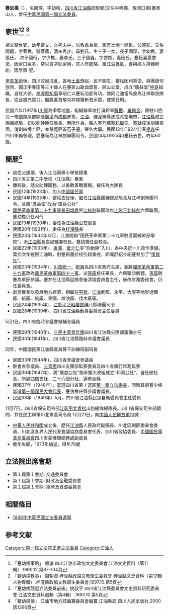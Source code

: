 '''蹇幼樵'''（{{bd|1895年||1973年|}}），名國琛，字幼樵，[[四川省|四川省]][[江油縣|江油縣]]統馭鄉(又名中興鄉，現河口鄉)蹇家山人，曾任[[第1屆中華民國立法委員|中華民國第一屆立法委員]]。

== 家世<ref>「蹇幼樵事略」 嚴澈 四川江油市政協文史委員會.江油文史資料（第11輯）.1990.12.第87-104頁</ref><ref>「蹇幼樵軼事」 周朝海 梓潼縣政協文教衛生委員會.梓潼縣文史資料（第12輯人物專輯）.梓潼縣政協文教衛生委員會,1997.10.第5頁</ref> <ref>「蹇幼樵競選立法委員前後」姚叔平 四川省江油縣委員會文史資料研究委員會.江油文史資料選輯（第4輯）.1983.10.第5頁</ref>==

祖父蹇世宴，幼年習文，久考未中，以教書為業，家有土地十餘畝。父蹇耘，又名開闢，字莘樵，號莘農，清末秀才。母劉氏，生三子一女，長子國琛，字幼樵，妻張氏， 次子國珩，字少樵，妻李氏，三子國鑫，字仿樵，妻田氏。蹇耘喜愛書法，因家口眾多，常以賣字助家用，其人有膽略，富江湖義氣，善與鄉人排難解紛，因孚眾 望。

[[辛亥革命|辛亥革命]]後，四川政局混亂，各地[[土匪|土匪]]蜂起，民不聊生，蹇耘因利乘便，與團總何登齊、團正李春田等三十餘人在蹇家山歃血盟誓，開山立堂，成立“廣益堂”[[袍哥|袍哥]]組織，自任大爺。[[梓潼縣|梓潼縣]][[知事|知事]]韋昭仁以蹇耘治匪有功，商同江油當局委為江梓聯防隊長，從此擴充實力，繼將匪首敬屯祥擒獲斬首示眾，威望日增。

民國六年(1917年)[[川軍|川軍]]為爭奪地盤，組織聯軍攻打滇黔軍[[戴戡|戴戡]]、[[羅佩金|羅佩金]]，原駐川西北一帶[[劉存厚|劉存厚]]部開赴[[廣漢|廣漢]]向[[成都|成都]]進攻，[[江油|江油]]、[[梓潼|梓潼]]等縣遂成真空地帶，[[江油縣|江油縣]]成立團練總局，初以劉幹臣任局長，無所作為，縣人等乃薦蹇耘繼任。蹇就任後訓練民團，消剿四境土匪，並擊斃匪首范子遷，聲名大震。民國13年(1924年)春[[楊森_(中華民國將領)|楊森]]任四川軍務督理，委蹇耘為江梓劍聯團司令。民國14年(1925年)蹇耘去世，終年60歲。

==簡歷<ref>「蹇幼樵傳」 江油市地方誌編纂委員會編纂.江油縣誌.四川人民出版社,2000.第1266頁</ref>==

*幼從父課讀，後入江油兩等小學堂肄業
*四川省立第二中學校（江油縣）畢業
*離校後，隨父助理團務，以勇敢善戰著稱，被任為大隊長
*民國12年(1923年)，加入[[中國國民黨|中國國民黨]]
*民國14年(1925年)，蹇耘去世後，繼任[[江油縣|江油縣]]團練總局局長及江梓劍聯團司令，並將“廣益堂”改為“廣益公社”
*[[國民革命軍第二十九軍|國民革命軍第二十九軍]][[軍長|軍長]][[田頌堯|田頌堯]]將[[江油|江]][[梓潼|梓]][[劍閣|劍]]聯團改為[[江油|江]][[彰明縣|彰]][[平武縣|平]][[北川|北]][[梓潼|梓]][[劍閣|劍]]六縣聯團，蹇幼樵仍任司令
*民國19年(1930年)，委任為[[江油縣|江油縣]][[公安局|公安局]]長
*民國20年(1931年)，委任為[[梓潼縣|梓潼縣]]長
*民國23年(1934年)2月，江油開辦“國民革命軍第二十九軍駐區團練幹部學校”，派[[江油縣|江油縣]]長袁如驤兼校長，蹇幼樵任副校長。
*民國22年(1933年)，[[康澤|康澤]]、[[葉介仁|葉介仁]]率“別動隊”入川，為中央統一川政作準備，葉於次年視察江油時，對蹇辦團於校引超重視，即囑舒紹介紹蹇參加了“[[復興社|復興社]]”。
*民國23年(1934年)，[[川政統一|川政統一]]。[[劉湘|劉湘]]為四川省政府主席，並將[[國民革命軍第二十九軍|國民革命軍第二十九軍]]改為[[國民革命軍第四十一軍|國民革命軍第四十一軍]]，派[[孫震|孫震]]接任軍長，六縣聯防解體，[[孫震|孫震]]聘蹇為軍部參議。蹇并任江油縣回鄉善後清理委員會主任，後改財務委員會，仍任委員長。
*創辦實業以發展地方經濟，相繼在[[平武|平武]]、[[江油|江油]]武都、永平、大康等地辦過鐵廠、紙廠、碗廠、果園、煉油廠、伐木廠等。
*民國24年(1935年)，[[江油|江]][[彰明縣|彰]][[平武縣|平]][[北川|北]][[昭化縣|昭]][[廣元縣|廣]][[劍閣|劍]][[梓潼|梓]]八縣聯團司令
*民國28年(1939年)，四川省江油縣動員委員會主任委員

5月1日，四川省臨時參議會候補參議員
*民國29年(1940年)，[[三民主義青年團|三民主義青年團]]四川省江油縣分團部籌備主任
*民國30年(1941年)，四川省江油縣臨時參議會議長

同年，中國國民黨江油縣黨員骨干訓練班副班長
*民國33年(1944年)，四川省參議會參議員
*駐會省參議員、[[三青團|三青團]]四川支團部監察委員及四川省銀行常務監察
*民國36年(1947年)，將“廣益公社”袍哥擴大改組成立“和濟公社”，自任總社長，所屬四個支社，二十六個分社，遍佈全縣
*民國37年（1948年），當選四川省第十選區[[第1屆中華民國立法委員|第一屆立法委員]]，同時其弟蹇少樵當選[[第一屆國民大會代表|第一屆國民大會代表]]，蹇仿樵任縣參議會議長。
*民國38年（1949年）5月，四川省江油縣民眾自衛委員會主任委員

11月7日，四川省保安司令部[[江油|江]][[彰明縣|彰]][[平武縣|平]][[北川|北]][[青川|青]][[松潘|松]]山防總隊總隊長。四川省保安司令部顧問、并任民主聯軍川北軍區司令員
12月21日，向[[中國人民解放軍|中國人民解放軍]]投誠
*[[中華人民共和國|中華人民共和國]]成立後，歷任[[江油縣|江油縣]]人民政府副縣長、川北區剿匪委員會委員、川北區各界人民代表會議協商委員會代表、四川省政協委員、[[中國國民黨革命委員會|中國國民黨革命委員會]]四川省委機關總務處副處長
*晚年失聰，1973年病逝，得年78歲

==立法院出席會期==

*第１屆第１會期: 交通委員會 
*第１屆第１會期: 財政及金融委員會
*第１屆第１會期: 經濟及資源委員會

==相關條目==
*[[1948年中華民國立法委員選舉|1948年中華民國立法委員選舉]]


==参考文献==
<div class="references-small">
<references />
</div>
{{第1屆中華民國立法委員四川省名單}}
{{DEFAULTSORT:Jian蹇}}
[[Category:第一屆立法院正選立法委員|Category:第一屆立法院正選立法委員]]
[[Category:江油人|Category:江油人]]